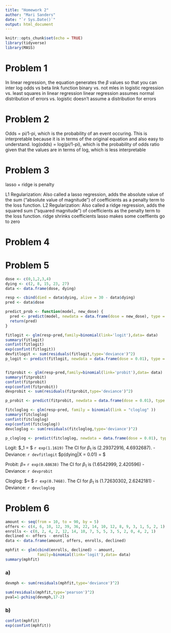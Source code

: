 ```yaml
---
title: "Homework 2"
author: "Mari Sanders"
date: "`r Sys.Date()`"
output: html_document
---
```


```r
knitr::opts_chunk$set(echo = TRUE)
library(tidyverse)
library(MASS)
```

# Problem 1 

In linear regression, the equation generates the $\beta$ values so that you can inter
log odds vs beta 
link function 
binary vs. not 
mles in logistic regression vs. least squares in linear regression
linear regression assumes normal distribution of errors vs. logistic doesn't assume a distribution for errors 

# Problem 2 
Odds = pi/1-pi, which is the probability of an event occuring. This is interpretable because it is in terms of the original equation and also easy to understand. 
log(odds) = log(pi/1-pi), which is the probability of odds ratio given that the values are in terms of log, which is less interpretable 

# Problem 3 

lasso + ridge is penalty 

L1 Regularization: Also called a lasso regression, adds the absolute value of the sum (“absolute value of magnitude”) of coefficients as a penalty term to the loss function.
L2 Regularization: Also called a ridge regression, adds the squared sum (“squared magnitude”) of coefficients as the penalty term to the loss function.
ridge shrinks coefficients 
lasso makes some coeffients go to zero 

# Problem 4 

# Problem 5

```r
dose <- c(0,1,2,3,4)
dying <- c(2, 8, 15, 23, 27)
data <- data.frame(dose, dying)

resp <- cbind(died = data$dying, alive = 30 - data$dying) 
pred <- data$dose

predict_prob <- function(model, new_dose) {
  pred <- predict(model, newdata = data.frame(dose = new_dose), type = "response")
  return(pred)
}

fitlogit <- glm(resp~pred,family=binomial(link='logit'),data= data)
summary(fitlogit)
confint(fitlogit) 
exp(confint(fitlogit))
devfitlogit <- sum(residuals(fitlogit,type='deviance')^2)
p_logit <- predict(fitlogit, newdata = data.frame(dose = 0.01), type = "response")


fitprobit <- glm(resp~pred,family=binomial(link='probit'),data= data)
summary(fitprobit)
confint(fitprobit) 
exp(confint(fitprobit))
devprobit <- sum(residuals(fitprobit,type='deviance')^2)

p_probit <- predict(fitprobit, newdata = data.frame(dose = 0.01), type = "response")

fitcloglog <- glm(resp~pred, family = binomial(link = "cloglog" ))
summary(fitcloglog)
confint(fitcloglog) 
exp(confint(fitcloglog))
devcloglog <- sum(residuals(fitcloglog,type='deviance')^2)

p_cloglog <- predict(fitcloglog, newdata = data.frame(dose = 0.01), type = "response")
```

Logit: $\beta_1 = $ `r exp(1.1619)`
The CI for $\beta_1$ is (2.29372916, 4.6932687). 
- Deviance: `r devfitlogit`
$\hat p(dying|X = 0.01) = $

Probit: $\beta =$ `r exp(0.68638)`
The CI for $\beta_1$ is (1.6542999, 2.420596)
- Deviance: `r devprobit`

Cloglog: $\beta = $  `r exp(0.7468)`. 
The CI for $\beta_1$ is (1.72630302, 2.6242181)
- Deviance: `r devcloglog`


# Problem 6 

```r
amount <- seq(from = 10, to = 90, by = 5)
offers <- c(4, 6, 10, 12, 39, 36, 22, 14, 10, 12, 8, 9, 3, 1, 5, 2, 1)
enrolls <- c(0, 2, 4, 2, 12, 14, 10, 7, 5, 5, 3, 5, 2, 0, 4, 2, 1)
declined <- offers - enrolls 
data <- data.frame(amount, offers, enrolls, declined)

mphfit <- glm(cbind(enrolls, declined) ~ amount,
              family=binomial(link='logit'),data= data)
summary(mphfit)
```
### a) 
```r
devmph <- sum(residuals(mphfit,type='deviance')^2)

sum(residuals(mphfit,type='pearson')^2) 
pval=1-pchisq(devmph,17-2)
```

### b) 
```r
confint(mphfit)
exp(confint(mphfit))
```

